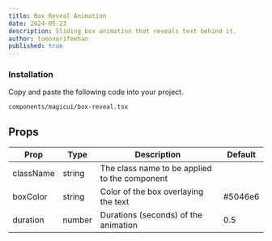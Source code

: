 ```yaml
---
title: Box Reveal Animation
date: 2024-05-23
description: Sliding box animation that reveals text behind it.
author: tomonarifeehan
published: true
---
```


<ComponentPreview name = "box-reveal-demo" />

<Steps>

### Installation

Copy and paste the following code into your project.

```text
components/magicui/box-reveal.tsx
```

<ComponentSource name = "box-reveal" />

</Steps>

## Props

| Prop        | Type            | Description                                        | Default                    |
| ----------- | --------------- | -------------------------------------------------- | -------------------------- |
| className   | string          | The class name to be applied to the component      |                            |
| boxColor    | string          | Color of the box overlaying the text               | #5046e6                    |
| duration    | number          | Durations (seconds) of the animation               | 0.5                        |